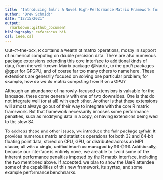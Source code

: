 ```yaml
---
title: 'Introducing fmlr: A Novel High-Performance Matrix Framework for R'
author: "Drew Schmidt"
date: "12/15/2021"
output:
  rmarkdown::github_document
bibliography: references.bib
csl: ieee.csl
---
```


Out-of-the-box, R contains a wealth of matrix operations, mostly in support of numerical computing on double precision data. There are also numerous package extensions extending this core interface to additional kinds of data, from the well-known Matrix package @Matrix, to the gpuR packages @gpur for GPGPU, and of course far too many others to name here. These extensions are generally focused on solving one particular problem; for example, how do we do matrix computing from R on a GPU?

Although an abundance of narrowly-focused extensions is valuable for the language, these come generally with one of two downsides. One is that do not integrate well (or at all) with each other. Another is that these extensions will almost always go out of their way to integrate with the core R matrix framework. But that framework necessarily imposes some performance penalties, such as modifying data in a copy, or having extensions being wed to the slow S4.

To address these and other issues, we introduce the fmlr package @fmlr. It provides numerous matrix and statistics operations for both 32 and 64-bit floating point data, stored on CPU, GPU, or distributed across an MPI cluster, all with a single, unified interface managed by R6 @R6. Additionally, because our interface is entirely novel, we are able to avoid some of the inherent performance penalties imposed by the R matrix interface, including the two mentioned above. If accepted, we plan to show the UseR attendee some of the capabilities of this new framework, its syntax, and some example performance benchmarks.


<div id="refs"></div>
